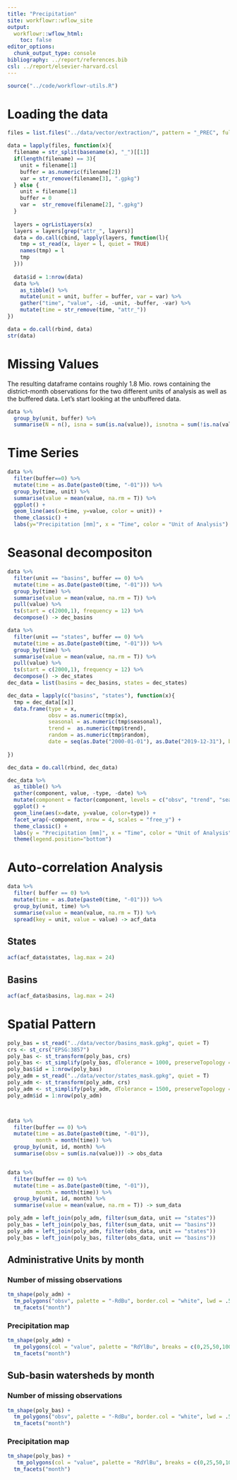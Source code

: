 ```yaml
---
title: "Precipitation"
site: workflowr::wflow_site
output:
  workflowr::wflow_html:
    toc: false
editor_options:
  chunk_output_type: console
bibliography: ../report/references.bib
csl: ../report/elsevier-harvard.csl
---
```


```r
source("../code/workflowr-utils.R")
```

# Loading the data

```r
files = list.files("../data/vector/extraction/", pattern = "_PREC", full.names = T)

data = lapply(files, function(x){
  filename = str_split(basename(x), "_")[[1]]
  if(length(filename) == 3){
    unit = filename[1]
    buffer = as.numeric(filename[2])
    var = str_remove(filename[3], ".gpkg")
  } else {
    unit = filename[1]
    buffer = 0
    var =  str_remove(filename[2], ".gpkg")
  }
  
  layers = ogrListLayers(x)
  layers = layers[grep("attr_", layers)]
  data = do.call(cbind, lapply(layers, function(l){
    tmp = st_read(x, layer = l, quiet = TRUE)
    names(tmp) = l
    tmp
  }))
  
  data$id = 1:nrow(data)
  data %>%
    as_tibble() %>%
    mutate(unit = unit, buffer = buffer, var = var) %>%
    gather("time", "value", -id, -unit, -buffer, -var) %>%
    mutate(time = str_remove(time, "attr_"))
})

data = do.call(rbind, data)
str(data)
```

# Missing Values

The resulting dataframe contains roughly 1.8 Mio. rows containing the district-month
observations for the two different units of analysis as well as the buffered data.
Let's start looking at the unbuffered data.


```r
data %>%
  group_by(unit, buffer) %>%
  summarise(N = n(), isna = sum(is.na(value)), isnotna = sum(!is.na(value)), perc = sum(is.na(value)) / n() * 100)
```

# Time Series

```r
data %>%
  filter(buffer==0) %>%
  mutate(time = as.Date(paste0(time, "-01"))) %>%
  group_by(time, unit) %>%
  summarise(value = mean(value, na.rm = T)) %>%
  ggplot() +
  geom_line(aes(x=time, y=value, color = unit)) +
  theme_classic() +
  labs(y="Precipitation [mm]", x = "Time", color = "Unit of Analysis")

```

# Seasonal decompositon

```r
data %>%
  filter(unit == "basins", buffer == 0) %>%
  mutate(time = as.Date(paste0(time, "-01"))) %>%
  group_by(time) %>%
  summarise(value = mean(value, na.rm = T)) %>% 
  pull(value) %>%
  ts(start = c(2000,1), frequency = 12) %>%
  decompose() -> dec_basins

data %>%
  filter(unit == "states", buffer == 0) %>%
  mutate(time = as.Date(paste0(time, "-01"))) %>%
  group_by(time) %>%
  summarise(value = mean(value, na.rm = T)) %>% 
  pull(value) %>%
  ts(start = c(2000,1), frequency = 12) %>%
  decompose() -> dec_states
dec_data = list(basins = dec_basins, states = dec_states)

dec_data = lapply(c("basins", "states"), function(x){
  tmp = dec_data[[x]]
  data.frame(type = x,
             obsv = as.numeric(tmp$x),
             seasonal = as.numeric(tmp$seasonal),
             trend =  as.numeric(tmp$trend),
             random = as.numeric(tmp$random),
             date = seq(as.Date("2000-01-01"), as.Date("2019-12-31"), by = "month"))
  
})

dec_data = do.call(rbind, dec_data)

dec_data %>%
  as_tibble() %>%
  gather(component, value, -type, -date) %>%
  mutate(component = factor(component, levels = c("obsv", "trend", "seasonal", "random"))) %>%
  ggplot() +
  geom_line(aes(x=date, y=value, color=type)) +
  facet_wrap(~component, nrow = 4, scales = "free_y") +
  theme_classic() +
  labs(y = "Precipitation [mm]", x = "Time", color = "Unit of Analysis") +
  theme(legend.position="bottom")
```

# Auto-correlation Analysis

```r
data %>%
  filter( buffer == 0) %>%
  mutate(time = as.Date(paste0(time, "-01"))) %>%
  group_by(unit, time) %>%
  summarise(value = mean(value, na.rm = T)) %>%
  spread(key = unit, value = value) -> acf_data
```

## States

```r
acf(acf_data$states, lag.max = 24)
```

## Basins

```r
acf(acf_data$basins, lag.max = 24)
```

# Spatial Pattern

```r
poly_bas = st_read("../data/vector/basins_mask.gpkg", quiet = T)
crs <- st_crs("EPSG:3857")
poly_bas <- st_transform(poly_bas, crs)
poly_bas <- st_simplify(poly_bas, dTolerance = 1000, preserveTopology = T)
poly_bas$id = 1:nrow(poly_bas)
poly_adm = st_read("../data/vector/states_mask.gpkg", quiet = T)
poly_adm <- st_transform(poly_adm, crs)
poly_adm <- st_simplify(poly_adm, dTolerance = 1500, preserveTopology = T)
poly_adm$id = 1:nrow(poly_adm)



data %>%
  filter(buffer == 0) %>%
  mutate(time = as.Date(paste0(time, "-01")),
         month = month(time)) %>%
  group_by(unit, id, month) %>%
  summarise(obsv = sum(is.na(value))) -> obs_data


data %>%
  filter(buffer == 0) %>%
  mutate(time = as.Date(paste0(time, "-01")),
         month = month(time)) %>%
  group_by(unit, id, month) %>%
  summarise(value = mean(value, na.rm = T)) -> sum_data

poly_adm = left_join(poly_adm, filter(sum_data, unit == "states"))
poly_bas = left_join(poly_bas, filter(sum_data, unit == "basins"))
poly_adm = left_join(poly_adm, filter(obs_data, unit == "states"))
poly_bas = left_join(poly_bas, filter(obs_data, unit == "basins"))

```

## Administrative Units by month

### Number of missing observations

```r
tm_shape(poly_adm) +
  tm_polygons("obsv", palette = "-RdBu", border.col = "white", lwd = .5) +
  tm_facets("month")
```
### Precipitation map

```r
tm_shape(poly_adm) +
  tm_polygons(col = "value", palette = "RdYlBu", breaks = c(0,25,50,100,150,250,500,750,1000,+Inf), border.col = "white", lwd = .5) +
  tm_facets("month")
```

## Sub-basin watersheds by month

### Number of missing observations

```r
tm_shape(poly_bas) +
  tm_polygons("obsv", palette = "-RdBu", border.col = "white", lwd = .5) +
  tm_facets("month")
```

### Precipitation map

```r
tm_shape(poly_bas) +
   tm_polygons(col = "value", palette = "RdYlBu", breaks = c(0,25,50,100,150,250,500,750,1000,+Inf), border.col = "white", lwd = .5) +
  tm_facets("month")
```






